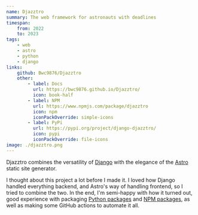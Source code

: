 ```yaml
---
name: Djazztro
summary: The web framework for astronauts with deadlines
timespan:
    from: 2022
    to: 2023
tags:
    - web
    - astro
    - python
    - django
links:
    github: Bwc9876/Djazztro
    other:
        - label: Docs
          url: https://bwc9876.github.io/Djazztro/
          icon: book-half
        - label: NPM
          url: https://www.npmjs.com/package/djazztro
          icon: npm
          iconPackOverride: simple-icons
        - label: PyPi
          url: https://pypi.org/project/django-djazztro/
          icon: pypi
          iconPackOverride: file-icons
image: ./djazztro.png
---
```



Djazztro combines the versatility of [Django](https://www.djangoproject.com/)
with the elegance of the [Astro](https://astro.build) static site generator.

I thought about this project a lot before I made it. I loved how Django handled
everything backend, and Astro's way of handling frontend, so I tried to combine
the two.
In the end, I'm semi-happy with how it turned out, good experience with packaging
[Python packages](https://pypi.org/project/django-djazztro/)
and [NPM packages](https://www.npmjs.com/package/djazztro),
as well as making some GitHub actions
to automate it all.
